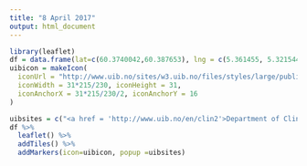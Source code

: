 ---
title: "8 April 2017"
output: html_document
---


```{r, echo=FALSE}
library(leaflet)
df = data.frame(lat=c(60.3740042,60.387653), lng = c(5.361455, 5.321544))
uibicon = makeIcon(
  iconUrl = "http://www.uib.no/sites/w3.uib.no/files/styles/large/public/w2/ui/uib_logo_1.jpg?itok=LjwYKlGn",
  iconWidth = 31*215/230, iconHeight = 31,
  iconAnchorX = 31*215/230/2, iconAnchorY = 16
)

uibsites = c("<a href = 'http://www.uib.no/en/clin2'>Department of Clinical Science</a>","<a href = 'http://www.uib.no/en/universitymuseum'>University museum of Bergen</a>")
df %>% 
  leaflet() %>%
  addTiles() %>%
  addMarkers(icon=uibicon, popup =uibsites)

```
